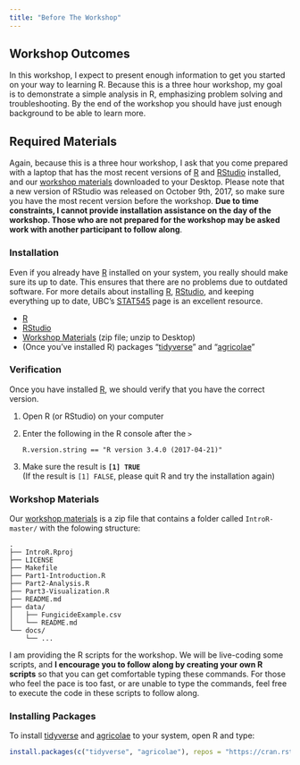 ```yaml
---
title: "Before The Workshop"
---
```


Workshop Outcomes
-----------------

In this workshop, I expect to present enough information to get you started on 
your way to learning R. Because this is a three hour workshop, my goal is to 
demonstrate a simple analysis in R, emphasizing problem solving and 
troubleshooting. By the end of the workshop you should have just enough
background to be able to learn more.

Required Materials
------------------

Again, because this is a three hour workshop, I ask that you come prepared with
a laptop that has the most recent versions of [R] and [RStudio] installed, and
our [workshop materials] downloaded to your Desktop.  Please note that a new 
version of RStudio was released on October 9th, 2017, so make sure you have 
the most recent version before the workshop.  **Due to time constraints, I 
cannot provide installation assistance on the day of the workshop. Those who 
are not prepared for the workshop may be asked work with another participant to 
follow along**.

### Installation

Even if you already have [R] installed on your system, you really should make
sure its up to date. This ensures that there are no problems due to outdated
software. For more details about installing [R], [RStudio], and keeping
everything up to date, UBC's [STAT545] page is an excellent resource.

 - [R]
 - [RStudio]
 - [Workshop Materials] (zip file; unzip to Desktop)
 - (Once you've installed R) packages "[tidyverse]" and "[agricolae]"

### Verification

Once you have installed [R], we should verify that you have the correct version.

 1. Open R (or RStudio) on your computer
 2. Enter the following in the R console after the `>`    
        
        R.version.string == "R version 3.4.0 (2017-04-21)"
        
 3. Make sure the result is **`[1] TRUE`**    
    (If the result is `[1] FALSE`, please quit R and try the installation again)
 
 
### Workshop Materials

Our [workshop materials] is a zip file that contains a folder called 
`IntroR-master/` with the folowing structure:

```
.
├── IntroR.Rproj
├── LICENSE
├── Makefile
├── Part1-Introduction.R
├── Part2-Analysis.R
├── Part3-Visualization.R
├── README.md
├── data/
│   ├── FungicideExample.csv
│   └── README.md
└── docs/
    └── ...
```

I am providing the R scripts for the workshop. We will be live-coding some
scripts, and **I encourage you to follow along by creating your own R scripts**
so that you can get comfortable typing these commands. For those who feel the
pace is too fast, or are unable to type the commands, feel free to execute the
code in these scripts to follow along.

### Installing Packages

To install [tidyverse] and [agricolae] to your system, open R and type:

```r
install.packages(c("tidyverse", "agricolae"), repos = "https://cran.rstudio.com")
```


[stat545]: http://stat545.com/block000_r-rstudio-install.html
[R]: https://cloud.r-project.org/
[RStudio]: https://www.rstudio.com/products/rstudio/download/
[Workshop Materials]: https://github.com/everhartlab/IntroR/archive/master.zip
[agricolae]: http://tarwi.lamolina.edu.pe/~fmendiburu/
[tidyverse]: http://tidyverse.org/